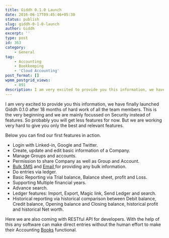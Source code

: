 ```yaml
---
title: Giddh 0.1.0 Launch
date: 2016-06-17T09:45:46+05:30
status: publish
slug: giddh-0-1-0-launch
author: Giddh
excerpt: ''
type: post
id: 363
category:
    - General
tag:
    - Accounting
    - Bookkeeping
    - 'Cloud Accounting'
post_format: []
wpmm_postgrid_views:
    - 891
description: I am very excited to provide you this information, we have
---
```

I am very excited to provide you this information, we have finally launched Giddh 0.1.0 after 18 months of hard work of all the team members. This is the very beginning and we are mainly focussed on Security instead of features. So probably you will get less features for now. But we are working very hard to give you only the best and relevant features.

Below you can find our first features in action.

- Login with Linked-in, Google and Twitter.
- Create, update and edit basic information of a Company.
- Manage Groups and accounts.
- Permission to share Company as well as Group and Account.
- [Bulk SMS](https://msg91.com/) and [Email ](https://sendgrid.com/)for providing any bulk information.
- Do entries via ledger.
- Basic Reporting via Trial balance, Balance sheet, profit and Loss.
- Supporting Multiple financial years.
- Advance search.
- Ledger features: Import, Export, Magic link, Send Ledger and search.
- Historical reporting via historical comparison between Debit balance, Credit balance, Opening balance and Closing balance, historical profit and historical Net worth.

Here we are also coming with RESTful API for developers. With the help of this any software can make direct entries without the human effort to make their Accounting [Books](https://giddh.com/) functional.
